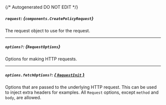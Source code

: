 {/* Autogenerated DO NOT EDIT  */}

##### `request`: *{`components.CreatePolicyRequest`}*
The request object to use for the request.
<Collapsible openLabel={Labels.showProperties} closeLabel={Labels.hideProperties}>
    <CreatePolicyRequest/>
</Collapsible>

---
##### `options?`: *{`RequestOptions`}*
Options for making HTTP requests.

---
##### `options.fetchOptions?`: [*{ `RequestInit` }*](https://developer.mozilla.org/en-US/docs/Web/API/Request/Request#options)
Options that are passed to the underlying HTTP request. This can be used to inject extra headers for examples. All `Request` options, except `method` and `body`, are allowed.


